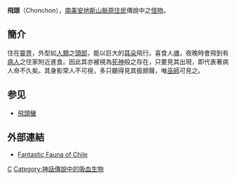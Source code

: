 {{unreferenced|time=2010-09-10T02:12:31+00:00}}
'''飛頭'''（Chonchon），[[南美|南美]][[安地斯山脈|安地斯山脈]][[原住民|原住民]]傳說中之[[怪物|怪物]]。

== 簡介 ==
住在[[靈界|靈界]]，外型如[[人類|人類]]之[[頭部|頭部]]，能以巨大的[[耳朵|耳朵]]飛行。喜食人[[魂|魂]]，夜晚時會飛到有[[病人|病人]]之住家附近進食。因此其亦被視為[[死神|死神]]般之存在，只要見其出現，即代表著病人命不久矣。其身影常人不可視，多只聽得見其振翅聲，唯[[巫師|巫師]]可見之。

==参见==
* [[飛頭蠻|飛頭蠻]]

== 外部連結 ==
* {{en}}[https://web.archive.org/web/20070311075615/http://www.uiowa.edu/borges/vakalo/zf/html/fauna_of_chile.html Fantastic Fauna of Chile]

[[Category:美洲傳說生物|C]]
[[Category:神話傳說中的吸血生物|Category:神話傳說中的吸血生物]]